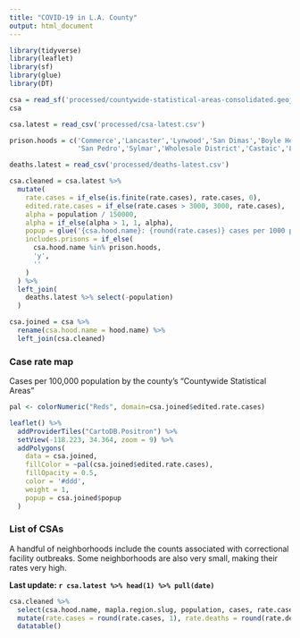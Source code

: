 ```yaml
---
title: "COVID-19 in L.A. County"
output: html_document
---
```


```r
library(tidyverse)
library(leaflet)
library(sf)
library(glue)
library(DT)
```

```r
csa = read_sf('processed/countywide-statistical-areas-consolidated.geojson')
csa
```

```r
csa.latest = read_csv('processed/csa-latest.csv')

prison.hoods = c('Commerce','Lancaster','Lynwood','San Dimas','Boyle Heights','Downtown',
                 'San Pedro','Sylmar','Wholesale District','Castaic','La Verne','Santa Monica Mountains')

deaths.latest = read_csv('processed/deaths-latest.csv')

csa.cleaned = csa.latest %>% 
  mutate(
    rate.cases = if_else(is.finite(rate.cases), rate.cases, 0),
    edited.rate.cases = if_else(rate.cases > 3000, 3000, rate.cases),
    alpha = population / 150000,
    alpha = if_else(alpha > 1, 1, alpha),
    popup = glue('{csa.hood.name}: {round(rate.cases)} cases per 1000 people'),
    includes.prisons = if_else(
      csa.hood.name %in% prison.hoods,
      'y',
      ''
    )
  ) %>% 
  left_join(
    deaths.latest %>% select(-population)
  )

csa.joined = csa %>%
  rename(csa.hood.name = hood.name) %>% 
  left_join(csa.cleaned)
```

### Case rate map

Cases per 100,000 population by the county's "Countywide Statistical Areas"

```r
pal <- colorNumeric("Reds", domain=csa.joined$edited.rate.cases)

leaflet() %>%
  addProviderTiles("CartoDB.Positron") %>%
  setView(-118.223, 34.364, zoom = 9) %>% 
  addPolygons(
    data = csa.joined,
    fillColor = ~pal(csa.joined$edited.rate.cases),
    fillOpacity = 0.5,
    color = '#ddd',
    weight = 1,
    popup = csa.joined$popup
  )
```

### List of CSAs

A handful of neighborhoods include the counts associated with correctional facility outbreaks. Some neighborhoods are also very small, making their rates very high.

**Last update: `r csa.latest %>% head(1) %>% pull(date)`**

```r
csa.cleaned %>% 
  select(csa.hood.name, mapla.region.slug, population, cases, rate.cases, deaths, rate.deaths, includes.prisons) %>% 
  mutate(rate.cases = round(rate.cases, 1), rate.deaths = round(rate.deaths, 1)) %>% 
  datatable()
```
